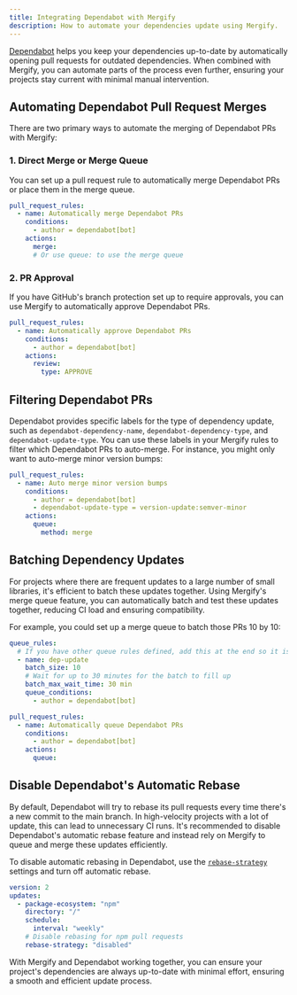 ```yaml
---
title: Integrating Dependabot with Mergify
description: How to automate your dependencies update using Mergify.
---
```



<IntegrationLogo src={dependabotLogo} alt="Dependabot logo"/>

[Dependabot](https://github.com/features/security) helps you keep your
dependencies up-to-date by automatically opening pull requests for outdated
dependencies. When combined with Mergify, you can automate parts of the process
even further, ensuring your projects stay current with minimal manual
intervention.

## Automating Dependabot Pull Request Merges

There are two primary ways to automate the merging of Dependabot PRs with
Mergify:

### 1. Direct Merge or Merge Queue

You can set up a pull request rule to automatically merge Dependabot PRs or
place them in the merge queue.

```yaml
pull_request_rules:
  - name: Automatically merge Dependabot PRs
    conditions:
      - author = dependabot[bot]
    actions:
      merge:
      # Or use queue: to use the merge queue
```

### 2. PR Approval

If you have GitHub's branch protection set up to require approvals, you can use
Mergify to automatically approve Dependabot PRs.

```yaml
pull_request_rules:
  - name: Automatically approve Dependabot PRs
    conditions:
      - author = dependabot[bot]
    actions:
      review:
        type: APPROVE
```

## Filtering Dependabot PRs

Dependabot provides specific labels for the type of dependency update, such as
`dependabot-dependency-name`, `dependabot-dependency-type`, and
`dependabot-update-type`. You can use these labels in your Mergify rules to
filter which Dependabot PRs to auto-merge. For instance, you might only want to
auto-merge minor version bumps:

```yaml
pull_request_rules:
  - name: Auto merge minor version bumps
    conditions:
      - author = dependabot[bot]
      - dependabot-update-type = version-update:semver-minor
    actions:
      queue:
        method: merge
```

## Batching Dependency Updates

For projects where there are frequent updates to a large number of small
libraries, it's efficient to batch these updates together. Using Mergify's
merge queue feature, you can automatically batch and test these updates
together, reducing CI load and ensuring compatibility.

For example, you could set up a merge queue to batch those PRs 10 by 10:

```yaml
queue_rules:
  # If you have other queue rules defined, add this at the end so it is processed last
  - name: dep-update
    batch_size: 10
    # Wait for up to 30 minutes for the batch to fill up
    batch_max_wait_time: 30 min
    queue_conditions:
      - author = dependabot[bot]

pull_request_rules:
  - name: Automatically queue Dependabot PRs
    conditions:
      - author = dependabot[bot]
    actions:
      queue:
```

## Disable Dependabot's Automatic Rebase

By default, Dependabot will try to rebase its pull requests every time there's
a new commit to the main branch. In high-velocity projects with a lot of
update, this can lead to unnecessary CI runs. It's recommended to disable
Dependabot's automatic rebase feature and instead rely on Mergify to queue and
merge these updates efficiently.

To disable automatic rebasing in Dependabot, use the
[`rebase-strategy`](https://docs.github.com/en/code-security/dependabot/dependabot-version-updates/configuration-options-for-the-dependabot.yml-file#rebase-strategy)
settings and turn off automatic rebase.

```yaml
version: 2
updates:
  - package-ecosystem: "npm"
    directory: "/"
    schedule:
      interval: "weekly"
    # Disable rebasing for npm pull requests
    rebase-strategy: "disabled"
```

With Mergify and Dependabot working together, you can ensure your project's
dependencies are always up-to-date with minimal effort, ensuring a smooth and
efficient update process.
